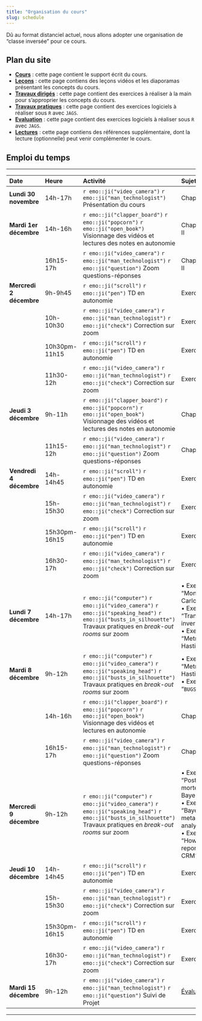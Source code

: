 ```yaml
---
title: "Organisation du cours"
slug: schedule
---
```


Dû au format distanciel actuel, nous allons adopter une organisation de "classe inversée" pour ce cours. 

## Plan du site

- [**Cours**](/cours/) <i class="fas fa-book-reader"></i> : cette page contient le support écrit du cours.
- [**Leçons**](/lectures/) <i class="fas fa-chalkboard-teacher"></i> : cette page contiens des leçons vidéos et les diaporamas présentant les concepts du cours.
- [**Travaux dirigés**](/TD/) <i class="fas fa-pencil-alt"></i> : cette page contient des exercices à réaliser à la main pour s'approprier les concepts du cours.
- [**Travaux pratiques**](/practicals/) <i class="fas fa-laptop-code"></i> : cette page contient des exercices logiciels à réaliser sous `R` avec `JAGS`.
 - [**Evaluation**](/projet/) <i class="fas fa-user-graduate"></i> : cette page contient des exercices logiciels à réaliser sous `R` avec `JAGS`.
 - [**Lectures**](/readings/) <i class="fas fa-newspaper"></i> : cette page contiens des références supplémentaire, dont la lecture (optionnelle) peut venir complémenter le cours.


## Emploi du temps

***

| **Date**       | **Heure**        | **Activité**                                                                                                      | **Sujet**                               |
|:---------------|:----------------|:------------------------------------------------------------------------------------------------------------------|:----------------------------------------|
| **Lundi 30 novembre**    | 14h-17h        | `r emo::ji("video_camera")` `r emo::ji("man_technologist")` Présentation du cours  | Chapitre I |
| **Mardi 1er décembre**   | 14h-16h        | `r emo::ji("clapper_board")` `r emo::ji("popcorn")` `r emo::ji("open_book")` Visionnage des vidéos et lectures des notes en autonomie | Chapitres I & II  |                                         |
|                | 16h15-17h | `r emo::ji("video_camera")` `r emo::ji("man_technologist")` `r emo::ji("question")` Zoom questions-réponses | Chapitres I & II |
| **Mercredi 2 décembre**  | 9h-9h45  | `r emo::ji("scroll")` `r emo::ji("pen")` TD en autonomie  | Exercice 1 |
|                | 10h-10h30   | `r emo::ji("video_camera")` `r emo::ji("man_technologist")` `r emo::ji("check")` Correction sur zoom |  Exercice 1 |
|                | 10h30pm- 11h15  | `r emo::ji("scroll")` `r emo::ji("pen")` TD en autonomie  | Exercice 2 |
|                | 11h30-12h      | `r emo::ji("video_camera")` `r emo::ji("man_technologist")` `r emo::ji("check")` Correction sur zoom |  Exercice 2 |
| **Jeudi 3 décembre**    | 9h-11h  | `r emo::ji("clapper_board")` `r emo::ji("popcorn")` `r emo::ji("open_book")` Visionnage des vidéos et lectures des notes en autonomie  | Chapitre III |
|                | 11h15-12h | `r emo::ji("video_camera")` `r emo::ji("man_technologist")` `r emo::ji("question")` Zoom questions-réponses | Chapitre III |
| **Vendredi 4 décembre** | 14h-14h45  | `r emo::ji("scroll")` `r emo::ji("pen")` TD en autonomie  | Exercice 3 |
|                | 15h-15h30   | `r emo::ji("video_camera")` `r emo::ji("man_technologist")` `r emo::ji("check")` Correction sur zoom |  Exercice 3 |
|                | 15h30pm- 16h15  | `r emo::ji("scroll")` `r emo::ji("pen")` TD en autonomie  | Exercice 4 |
|                | 16h30-17h      | `r emo::ji("video_camera")` `r emo::ji("man_technologist")` `r emo::ji("check")` Correction sur zoom |  Exercice 4 |
| **Lundi 7 décembre** | 14h-17h    | `r emo::ji("computer")` `r emo::ji("video_camera")` `r emo::ji("speaking_head")` `r emo::ji("busts_in_silhouette")` Travaux pratiques en *break-out rooms* sur zoom            | • Exercice 1: "Monte-Carlo"  <br> • Exercice 2: "Transformée inverse" <br> • Exercice 3: "Metropolis-Hastings" |
| **Mardi 8 décembre** | 9h-12h    | `r emo::ji("computer")` `r emo::ji("video_camera")` `r emo::ji("speaking_head")` `r emo::ji("busts_in_silhouette")` Travaux pratiques en *break-out rooms* sur zoom            | • Exercice 3: "Metropolis-Hastings" <br> • Exercice 4: "`BUGS` & `JAGS`" |
|                | 14h-16h  | `r emo::ji("clapper_board")` `r emo::ji("popcorn")` `r emo::ji("open_book")` Visionnage des vidéos et lectures en autonomie  | Chapitre IV |
|                | 16h15-17h | `r emo::ji("video_camera")` `r emo::ji("man_technologist")` `r emo::ji("question")` Zoom questions-réponses | Chapitre IV |
| **Mercredi 9 décembre** | 9h-12h    | `r emo::ji("computer")` `r emo::ji("video_camera")` `r emo::ji("speaking_head")` `r emo::ji("busts_in_silhouette")` Travaux pratiques en *break-out rooms* sur zoom |  • Exercice 5: "Post-mortem Bayes" <br> • Exercice 6: "Bayesian meta-analysis" <br> • Exercice 7: "How not to report a CRM" <br>|
| **Jeudi 10 décembre** | 14h-14h45  | `r emo::ji("scroll")` `r emo::ji("pen")` TD en autonomie  | Exercice 3 |
|                | 15h-15h30   | `r emo::ji("video_camera")` `r emo::ji("man_technologist")` `r emo::ji("check")` Correction sur zoom |  Exercice 3 |
|                | 15h30pm- 16h15  | `r emo::ji("scroll")` `r emo::ji("pen")` TD en autonomie  | Exercice 4 |
|                | 16h30-17h      | `r emo::ji("video_camera")` `r emo::ji("man_technologist")` `r emo::ji("check")` Correction sur zoom |  Exercice 4 |
| **Mardi 15 décembre** | 9h-12h | `r emo::ji("video_camera")` `r emo::ji("man_technologist")` `r emo::ji("question")` Suivi de Projet | [Évaluation](/projet/) |
***
